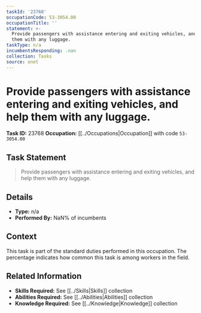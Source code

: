 ```yaml
---
taskId: '23768'
occupationCode: 53-3054.00
occupationTitle: ''
statement: >-
  Provide passengers with assistance entering and exiting vehicles, and help
  them with any luggage.
taskType: n/a
incumbentsResponding: .nan
collection: Tasks
source: onet
---
```

# Provide passengers with assistance entering and exiting vehicles, and help them with any luggage.

**Task ID:** 23768
**Occupation:** [[../Occupations|Occupation]] with code `53-3054.00`

## Task Statement

> Provide passengers with assistance entering and exiting vehicles, and help them with any luggage.

## Details

- **Type:** n/a
- **Performed By:** NaN% of incumbents

## Context

This task is part of the standard duties performed in this occupation. The percentage indicates how common this task is among workers in the field.

## Related Information

- **Skills Required:** See [[../Skills|Skills]] collection
- **Abilities Required:** See [[../Abilities|Abilities]] collection
- **Knowledge Required:** See [[../Knowledge|Knowledge]] collection
